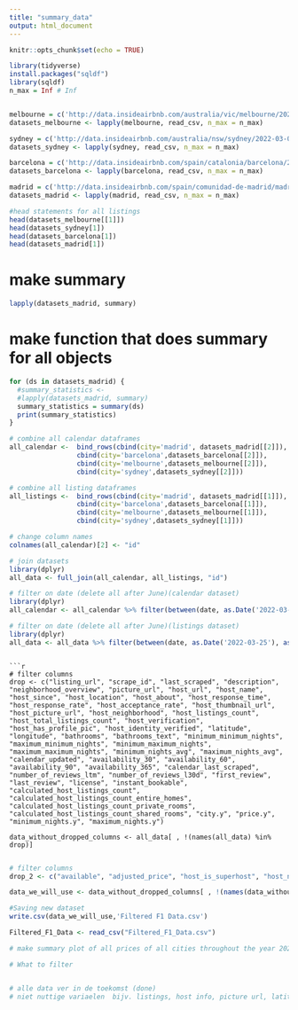 ```yaml
---
title: "summary_data"
output: html_document
---
```


```r
knitr::opts_chunk$set(echo = TRUE)
```



```r
library(tidyverse)
install.packages("sqldf")
library(sqldf)
n_max = Inf # Inf


melbourne = c('http://data.insideairbnb.com/australia/vic/melbourne/2022-03-09/data/listings.csv.gz', 'http://data.insideairbnb.com/australia/vic/melbourne/2022-03-09/data/calendar.csv.gz', 'http://data.insideairbnb.com/australia/vic/melbourne/2022-03-09/data/reviews.csv.gz')
datasets_melbourne <- lapply(melbourne, read_csv, n_max = n_max)

sydney = c('http://data.insideairbnb.com/australia/nsw/sydney/2022-03-09/data/listings.csv.gz', 'http://data.insideairbnb.com/australia/nsw/sydney/2022-03-09/data/calendar.csv.gz', 'http://data.insideairbnb.com/australia/nsw/sydney/2022-03-09/data/reviews.csv.gz')
datasets_sydney <- lapply(sydney, read_csv, n_max = n_max)

barcelona = c('http://data.insideairbnb.com/spain/catalonia/barcelona/2022-03-10/data/listings.csv.gz', 'http://data.insideairbnb.com/spain/catalonia/barcelona/2022-03-10/data/calendar.csv.gz', 'http://data.insideairbnb.com/spain/catalonia/barcelona/2022-03-10/data/reviews.csv.gz')
datasets_barcelona <- lapply(barcelona, read_csv, n_max = n_max)

madrid = c('http://data.insideairbnb.com/spain/comunidad-de-madrid/madrid/2022-03-10/data/listings.csv.gz', 'http://data.insideairbnb.com/spain/comunidad-de-madrid/madrid/2022-03-10/data/calendar.csv.gz', 'http://data.insideairbnb.com/spain/comunidad-de-madrid/madrid/2022-03-10/data/reviews.csv.gz')
datasets_madrid <- lapply(madrid, read_csv, n_max = n_max)
```


```r
#head statements for all listings
head(datasets_melbourne[[1]])
head(datasets_sydney[1])
head(datasets_barcelona[1])
head(datasets_madrid[1])
```

# make summary
```r
lapply(datasets_madrid, summary)

```


# make function that does summary for all objects
```r
for (ds in datasets_madrid) {
  #summary_statistics <- 
  #lapply(datasets_madrid, summary)
  summary_statistics = summary(ds)
  print(summary_statistics)
}
```


```r
# combine all calendar dataframes
all_calendar <-  bind_rows(cbind(city='madrid', datasets_madrid[[2]]), 
                 cbind(city='barcelona',datasets_barcelona[[2]]),
                 cbind(city='melbourne',datasets_melbourne[[2]]),
                 cbind(city='sydney',datasets_sydney[[2]]))
```


```r
# combine all listing dataframes
all_listings <-  bind_rows(cbind(city='madrid', datasets_madrid[[1]]), 
                 cbind(city='barcelona',datasets_barcelona[[1]]),
                 cbind(city='melbourne',datasets_melbourne[[1]]),
                 cbind(city='sydney',datasets_sydney[[1]]))
```



```r
# change column names
colnames(all_calendar)[2] <- "id"
```


```r
# join datasets
library(dplyr)
all_data <- full_join(all_calendar, all_listings, "id")

```

```r
# filter on date (delete all after June)(calendar dataset)
library(dplyr)
all_calendar <- all_calendar %>% filter(between(date, as.Date('2022-03-25'), as.Date('2022-06-05')))

```

```r
# filter on date (delete all after June)(listings dataset)
library(dplyr)
all_data <- all_data %>% filter(between(date, as.Date('2022-03-25'), as.Date('2022-06-05')))

```
```

```r
# filter columns
drop <- c("listing_url", "scrape_id", "last_scraped", "description", "neighborhood_overview", "picture_url", "host_url", "host_name", "host_since", "host_location", "host_about", "host_response_time", "host_response_rate", "host_acceptance_rate", "host_thumbnail_url", "host_picture_url", "host_neighborhood", "host_listings_count", "host_total_listings_count", "host_verification", "host_has_profile_pic", "host_identity_verified", "latitude", "longitude", "bathrooms", "bathrooms_text", "minimum_minimum_nights", "maximum_minimum_nights", "minimum_maximum_nights", "maximum_maximum_nights", "minimum_nights_avg", "maximum_nights_avg", "calendar_updated", "availability_30", "availability_60", "availability_90", "availability_365", "calendar_last_scraped", "number_of_reviews_ltm", "number_of_reviews_l30d", "first_review", "last_review", "license", "instant_bookable", "calculated_host_listings_count", "calculated_host_listings_count_entire_homes", "calculated_host_listings_count_private_rooms", "calculated_host_listings_count_shared_rooms", "city.y", "price.y", "minimum_nights.y", "maximum_nights.y")

data_without_dropped_columns <- all_data[ , !(names(all_data) %in% drop)]
  
```

```r
# filter columns
drop_2 <- c("available", "adjusted_price", "host_is_superhost", "host_neighborhood", "host_verifications", "bedrooms", "beds", "amenities", "minimum_nights_avg_ntm", "maximum_nights_avg_ntm", "has_availability", "number_of_reviews", "review_scores_accuracy", "review_scores_cleanliness", "review_scores_checkin", "review_scores_communication", "review_scores_location", "review_scores_value", "reviews_per_month")

data_we_will_use <- data_without_dropped_columns[ , !(names(data_without_dropped_columns) %in% drop_2)]
```

```r
#Saving new dataset
write.csv(data_we_will_use,'Filtered F1 Data.csv')
```

```r
Filtered_F1_Data <- read_csv("Filtered_F1_Data.csv")
```



```r
# make summary plot of all prices of all cities throughout the year 2022

```




```r
# What to filter


# alle data ver in de toekomst (done)
# niet nuttige variaelen  bijv. listings, host info, picture url, latitude/longtitude
```






